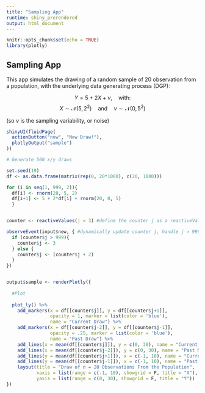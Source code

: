```yaml
---
title: "Sampling App"
runtime: shiny_prerendered
output: html_document
---
```


```r
knitr::opts_chunk$set(echo = TRUE)
library(plotly)
```

## Sampling App

This app simulates the drawing of a random sample of 20 observation from a population, with the underlying data generating process (DGP):

$$Y = 5 + 2X + \nu, \quad \text{with:}$$
$$X \sim \mathcal{N}(5, 2^2)\quad \text{and} \quad \nu \sim \mathcal{N}(0, 5^2)$$ 

(so $\nu$ is the sampling variability, or noise)


```r
shinyUI(fluidPage(
  actionButton("new", "New Draw!"),
  plotlyOutput("sample")
))
```


```r

# Generate 500 x/y draws

set.seed(19)
df <- as.data.frame(matrix(rep(0, 20*1000), c(20, 1000)))

for (i in seq(1, 999, 2)){
  df[i] <- rnorm(20, 5, 2)
  df[i+1] <- 5 + 2*df[i] + rnorm(20, 0, 5)
  }


counter <- reactiveValues(j = 3) #define the counter j as a reactiveValue (stored in the list "counter")

observeEvent(input$new, { #dynamically update counter j, handle j > 999
  if (counter$j > 999){
    counter$j <- 3
  } else {
    counter$j <- (counter$j + 2)
  }
})


output$sample <- renderPlotly({
  
  #Plot
  
  plot_ly() %>%
    add_markers(x = df[[counter$j]], y = df[[counter$j+1]],
                opacity = 1, marker = list(color = 'blue'),
                name = "Current Draw") %>%
    add_markers(x = df[[counter$j-2]], y = df[[counter$j-1]],
                opacity = .25, marker = list(color = 'blue'),
                name = "Past Draw") %>%
    add_lines(x = mean(df[[counter$j]]), y = c(0, 30), name = "Current Mean(x)", line = list(color = 'green')) %>%
    add_lines(x = mean(df[[counter$j-2]]), y = c(0, 30), name = "Past Mean(x)", opacity = .25, line = list(color = 'green')) %>%
    add_lines(y = mean(df[[counter$j+1]]), x = c(-1, 10), name = "Current Mean(y)", line = list(color = 'pink')) %>%
    add_lines(y = mean(df[[counter$j-1]]), x = c(-1, 10), name = "Past Mean(y)", opacity = .25, line = list(color = 'pink')) %>%
    layout(title = "Draw of n = 20 Observations From the Population",
           xaxis = list(range = c(-1, 10), showgrid = F, title = "X"),
           yaxis = list(range = c(0, 30), showgrid = F, title = "Y"))
})



```



